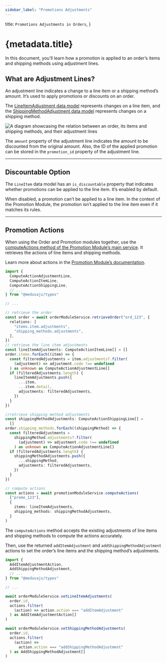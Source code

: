```yaml
---
sidebar_label: "Promotions Adjustments"
---
```


  title: `Promotions Adjustments in Orders`,
}

# {metadata.title}

In this document, you’ll learn how a promotion is applied to an order’s items and shipping methods using adjustment lines.

## What are Adjustment Lines?

An adjustment line indicates a change to a line item or a shipping method’s amount. It’s used to apply promotions or discounts on an order.

The [LineItemAdjustment data model](/references/order/models/LineItemAdjustment) represents changes on a line item, and the [ShippingMethodAdjustment data model](/references/order/models/ShippingMethodAdjustment) represents changes on a shipping method.

![A diagram showcasing the relation between an order, its items and shipping methods, and their adjustment lines](https://res.cloudinary.com/dza7lstvk/image/upload/v1712306017/Medusa%20Resources/order-adjustments_myflir.jpg)

The `amount` property of the adjustment line indicates the amount to be discounted from the original amount. Also, the ID of the applied promotion can be stored in the `promotion_id` property of the adjustment line.

---

## Discountable Option

The `LineItem` data model has an `is_discountable` property that indicates whether promotions can be applied to the line item. It’s enabled by default.

When disabled, a promotion can’t be applied to a line item. In the context of the Promotion Module, the promotion isn’t applied to the line item even if it matches its rules.


---

## Promotion Actions

When using the Order and Promotion modules together, use the [computeActions method of the Promotion Module’s main service](/references/promotion/computeActions). It retrieves the actions of line items and shipping methods.

<Note>

Learn more about actions in the [Promotion Module’s documentation](../../promotion/actions/).

</Note>

```ts collapsibleLines="1-10" expandButtonLabel="Show Imports"
import {
  ComputeActionAdjustmentLine,
  ComputeActionItemLine,
  ComputeActionShippingLine,
  // ...
} from "@medusajs/types"

// ...

// retrieve the order
const order = await orderModuleService.retrieveOrder("ord_123", {
  relations: [
    "items.item.adjustments",
    "shipping_methods.adjustments",
  ],
})
// retrieve the line item adjustments
const lineItemAdjustments: ComputeActionItemLine[] = []
order.items.forEach((item) => {
  const filteredAdjustments = item.adjustments?.filter(
    (adjustment) => adjustment.code !== undefined
  ) as unknown as ComputeActionAdjustmentLine[]
  if (filteredAdjustments.length) {
    lineItemAdjustments.push({
      ...item,
      ...item.detail,
      adjustments: filteredAdjustments,
    })
  }
})

//retrieve shipping method adjustments
const shippingMethodAdjustments: ComputeActionShippingLine[] =
  []
order.shipping_methods.forEach((shippingMethod) => {
  const filteredAdjustments =
    shippingMethod.adjustments?.filter(
      (adjustment) => adjustment.code !== undefined
    ) as unknown as ComputeActionAdjustmentLine[]
  if (filteredAdjustments.length) {
    shippingMethodAdjustments.push({
      ...shippingMethod,
      adjustments: filteredAdjustments,
    })
  }
})

// compute actions
const actions = await promotionModuleService.computeActions(
  ["promo_123"],
  {
    items: lineItemAdjustments,
    shipping_methods: shippingMethodAdjustments,
  }
)
```

The `computeActions` method accepts the existing adjustments of line items and shipping methods to compute the actions accurately.

Then, use the returned `addItemAdjustment` and `addShippingMethodAdjustment` actions to set the order’s line items and the shipping method’s adjustments.

```ts collapsibleLines="1-9" expandButtonLabel="Show Imports"
import {
  AddItemAdjustmentAction,
  AddShippingMethodAdjustment,
  // ...
} from "@medusajs/types"

// ...

await orderModuleService.setLineItemAdjustments(
  order.id,
  actions.filter(
    (action) => action.action === "addItemAdjustment"
  ) as AddItemAdjustmentAction[]
)

await orderModuleService.setShippingMethodAdjustments(
  order.id,
  actions.filter(
    (action) =>
      action.action === "addShippingMethodAdjustment"
  ) as AddShippingMethodAdjustment[]
)
```